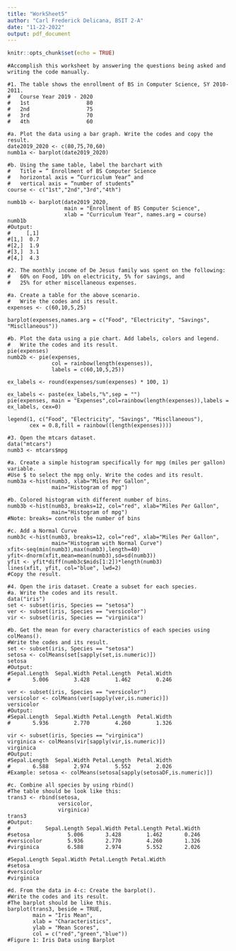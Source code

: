 ```yaml
---
title: "WorkSheet5"
author: "Carl Frederick Delicana, BSIT 2-A"
date: "11-22-2022"
output: pdf_document
---
```


```r
knitr::opts_chunk$set(echo = TRUE)
```

```{}
#Accomplish this worksheet by answering the questions being asked and writing the code manually.

#1. The table shows the enrollment of BS in Computer Science, SY 2010-2011.
#   Course Year 2019 - 2020
#   1st                  80
#   2nd                  75
#   3rd                  70
#   4th                  60

#a. Plot the data using a bar graph. Write the codes and copy the result.
date2019_2020 <- c(80,75,70,60)
numb1a <- barplot(date2019_2020)

#b. Using the same table, label the barchart with
#   Title = ” Enrollment of BS Computer Science 
#   horizontal axis = “Curriculum Year” and 
#   vertical axis = “number of students”
course <- c("1st","2nd","3rd","4th")

numb1b <- barplot(date2019_2020,
                  main = "Enrollment of BS Computer Science",
                  xlab = "Curriculum Year", names.arg = course)
numb1b
#Output:
#     [,1]
#[1,]  0.7
#[2,]  1.9
#[3,]  3.1
#[4,]  4.3
```

```{}
#2. The monthly income of De Jesus family was spent on the following:
#   60% on Food, 10% on electricity, 5% for savings, and
#   25% for other miscellaneous expenses.

#a. Create a table for the above scenario.
#   Write the codes and its result.
expenses <- c(60,10,5,25)

barplot(expenses,names.arg = c("Food", "Electricity", "Savings", "Miscllaneous"))

#b. Plot the data using a pie chart. Add labels, colors and legend.
#   Write the codes and its result.
pie(expenses)
numb2b <- pie(expenses,
              col = rainbow(length(expenses)),
              labels = c(60,10,5,25))

ex_labels <- round(expenses/sum(expenses) * 100, 1)

ex_labels <- paste(ex_labels,"%",sep = "")
pie(expenses, main = "Expenses",col=rainbow(length(expenses)),labels = ex_labels, cex=0)

legend(1, c("Food", "Electricity", "Savings", "Miscllaneous"),
       cex = 0.8,fill = rainbow((length(expenses))))
```

```{}
#3. Open the mtcars dataset.
data("mtcars")
numb3 <- mtcars$mpg

#a. Create a simple histogram specifically for mpg (miles per gallon) variable.
#Use $ to select the mpg only. Write the codes and its result.
numb3a <-hist(numb3, xlab="Miles Per Gallon",
              main="Histogram of mpg")

#b. Colored histogram with different number of bins.
numb3b <-hist(numb3, breaks=12, col="red", xlab="Miles Per Gallon",
              main="Histogram of mpg")
#Note: breaks= controls the number of bins

#c. Add a Normal Curve
numb3c <-hist(numb3, breaks=12, col="red", xlab="Miles Per Gallon",
              main="Histogram with Normal Curve")
xfit<-seq(min(numb3),max(numb3),length=40)
yfit<-dnorm(xfit,mean=mean(numb3),sd=sd(numb3))
yfit <- yfit*diff(numb3c$mids[1:2])*length(numb3)
lines(xfit, yfit, col="blue", lwd=2)
#Copy the result.
```

```{}
#4. Open the iris dataset. Create a subset for each species.
#a. Write the codes and its result.
data("iris")
set <- subset(iris, Species == "setosa")
ver <- subset(iris, Species == "versicolor")
vir <- subset(iris, Species == "virginica")

#b. Get the mean for every characteristics of each species using colMeans().
#Write the codes and its result.
set <- subset(iris, Species == "setosa")
setosa <- colMeans(set[sapply(set,is.numeric)])
setosa
#Output:
#Sepal.Length  Sepal.Width Petal.Length  Petal.Width 
#       5.006        3.428        1.462        0.246

ver <- subset(iris, Species == "versicolor")
versicolor <- colMeans(ver[sapply(ver,is.numeric)])
versicolor
#Output:
#Sepal.Length  Sepal.Width Petal.Length  Petal.Width 
#       5.936        2.770        4.260        1.326

vir <- subset(iris, Species == "virginica")
virginica <- colMeans(vir[sapply(vir,is.numeric)])
virginica
#Output:
#Sepal.Length  Sepal.Width Petal.Length  Petal.Width 
#       6.588        2.974        5.552        2.026
#Example: setosa <- colMeans(setosa[sapply(setosaDF,is.numeric)])

#c. Combine all species by using rbind()
#The table should be look like this:
trans3 <- rbind(setosa,
                versicolor,
                virginica)
trans3
#Output:
#           Sepal.Length Sepal.Width Petal.Length Petal.Width
#setosa            5.006       3.428        1.462       0.246
#versicolor        5.936       2.770        4.260       1.326
#virginica         6.588       2.974        5.552       2.026

#Sepal.Length Sepal.Width Petal.Length Petal.Width
#setosa
#versicolor
#virginica

#d. From the data in 4-c: Create the barplot().
#Write the codes and its result.
#The barplot should be like this.
barplot(trans3, beside = TRUE,
        main = "Iris Mean",
        xlab = "Characteristics",
        ylab = "Mean Scores",
        col = c("red","green","blue"))
#Figure 1: Iris Data using Barplot
```

```{}

```
